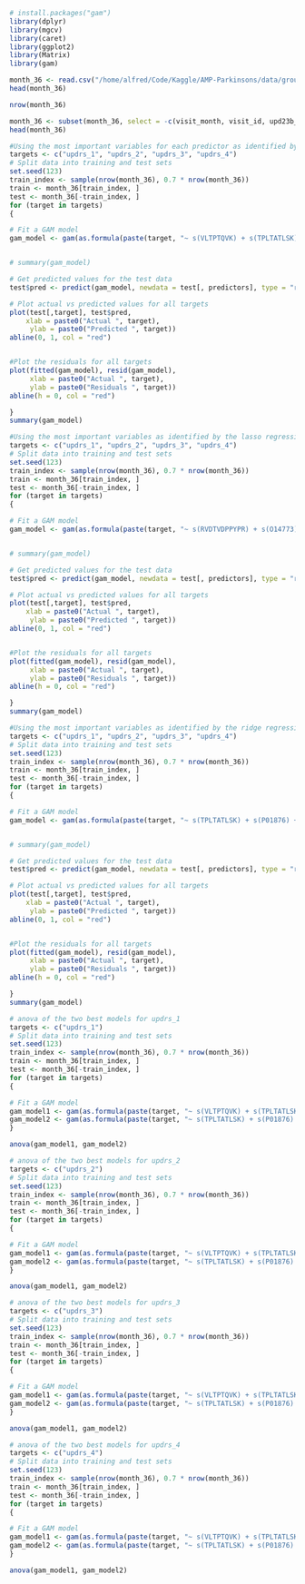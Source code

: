 ```r
# install.packages("gam")
library(dplyr)
library(mgcv)
library(caret)
library(ggplot2)
library(Matrix)
library(gam)
```


```r
month_36 <- read.csv("/home/alfred/Code/Kaggle/AMP-Parkinsons/data/grouped_by_month_prot/month_36.csv")
head(month_36)

```

```r
nrow(month_36)
```


```r
month_36 <- subset(month_36, select = -c(visit_month, visit_id, upd23b_medication_Off, upd23b_medication_On))
head(month_36)
```

```r
#Using the most important variables for each predictor as identified by the lasso regression
targets <- c("updrs_1", "updrs_2", "updrs_3", "updrs_4")
# Split data into training and test sets
set.seed(123)
train_index <- sample(nrow(month_36), 0.7 * nrow(month_36))
train <- month_36[train_index, ]
test <- month_36[-train_index, ]
for (target in targets)
{

# Fit a GAM model
gam_model <- gam(as.formula(paste(target, "~ s(VLTPTQVK) + s(TPLTATLSK) + s(YVM.UniMod_35.LPVADQDQC.UniMod_4.IR)")), data = train)


# summary(gam_model)

# Get predicted values for the test data
test$pred <- predict(gam_model, newdata = test[, predictors], type = "response")

# Plot actual vs predicted values for all targets
plot(test[,target], test$pred, 
    xlab = paste0("Actual ", target), 
     ylab = paste0("Predicted ", target))
abline(0, 1, col = "red")


#Plot the residuals for all targets
plot(fitted(gam_model), resid(gam_model), 
     xlab = paste0("Actual ", target), 
     ylab = paste0("Residuals ", target))
abline(h = 0, col = "red")

}
summary(gam_model)
```

```r
#Using the most important variables as identified by the lasso regression
targets <- c("updrs_1", "updrs_2", "updrs_3", "updrs_4")
# Split data into training and test sets
set.seed(123)
train_index <- sample(nrow(month_36), 0.7 * nrow(month_36))
train <- month_36[train_index, ]
test <- month_36[-train_index, ]
for (target in targets)
{

# Fit a GAM model
gam_model <- gam(as.formula(paste(target, "~ s(RVDTVDPPYPR) + s(O14773) + s(DC.UniMod_4.SLPYATESK) + s(GLETSLAEC.UniMod_4.TFTK) + s(PTLVEVSR) + s(RVDTVDPPYPR)")), data = train)


# summary(gam_model)

# Get predicted values for the test data
test$pred <- predict(gam_model, newdata = test[, predictors], type = "response")

# Plot actual vs predicted values for all targets
plot(test[,target], test$pred, 
    xlab = paste0("Actual ", target), 
     ylab = paste0("Predicted ", target))
abline(0, 1, col = "red")


#Plot the residuals for all targets
plot(fitted(gam_model), resid(gam_model), 
     xlab = paste0("Actual ", target), 
     ylab = paste0("Residuals ", target))
abline(h = 0, col = "red")

}
summary(gam_model)
```

```r
#Using the most important variables as identified by the ridge regression
targets <- c("updrs_1", "updrs_2", "updrs_3", "updrs_4")
# Split data into training and test sets
set.seed(123)
train_index <- sample(nrow(month_36), 0.7 * nrow(month_36))
train <- month_36[train_index, ]
test <- month_36[-train_index, ]
for (target in targets)
{

# Fit a GAM model
gam_model <- gam(as.formula(paste(target, "~ s(TPLTATLSK) + s(P01876) + s(DVQLVESGGGLVKPGGSLR) + s(P01780) + s(P08493) + s(VLTPTQVK) + s(YVM.UniMod_35.LPVADQDQC.UniMod_4.IR)")), data = train)


# summary(gam_model)

# Get predicted values for the test data
test$pred <- predict(gam_model, newdata = test[, predictors], type = "response")

# Plot actual vs predicted values for all targets
plot(test[,target], test$pred, 
    xlab = paste0("Actual ", target), 
     ylab = paste0("Predicted ", target))
abline(0, 1, col = "red")


#Plot the residuals for all targets
plot(fitted(gam_model), resid(gam_model), 
     xlab = paste0("Actual ", target), 
     ylab = paste0("Residuals ", target))
abline(h = 0, col = "red")

}
summary(gam_model)
```


```r
# anova of the two best models for updrs_1
targets <- c("updrs_1")
# Split data into training and test sets
set.seed(123)
train_index <- sample(nrow(month_36), 0.7 * nrow(month_36))
train <- month_36[train_index, ]
test <- month_36[-train_index, ]
for (target in targets)
{

# Fit a GAM model
gam_model1 <- gam(as.formula(paste(target, "~ s(VLTPTQVK) + s(TPLTATLSK) + s(YVM.UniMod_35.LPVADQDQC.UniMod_4.IR)")), data = train)
gam_model2 <- gam(as.formula(paste(target, "~ s(TPLTATLSK) + s(P01876) + s(DVQLVESGGGLVKPGGSLR) + s(P01780) + s(P08493) + s(VLTPTQVK) + s(YVM.UniMod_35.LPVADQDQC.UniMod_4.IR)")), data = train)
}

anova(gam_model1, gam_model2)
```

```r
# anova of the two best models for updrs_2
targets <- c("updrs_2")
# Split data into training and test sets
set.seed(123)
train_index <- sample(nrow(month_36), 0.7 * nrow(month_36))
train <- month_36[train_index, ]
test <- month_36[-train_index, ]
for (target in targets)
{

# Fit a GAM model
gam_model1 <- gam(as.formula(paste(target, "~ s(VLTPTQVK) + s(TPLTATLSK) + s(YVM.UniMod_35.LPVADQDQC.UniMod_4.IR)")), data = train)
gam_model2 <- gam(as.formula(paste(target, "~ s(TPLTATLSK) + s(P01876) + s(DVQLVESGGGLVKPGGSLR) + s(P01780) + s(P08493) + s(VLTPTQVK) + s(YVM.UniMod_35.LPVADQDQC.UniMod_4.IR)")), data = train)
}

anova(gam_model1, gam_model2)
```

```r
# anova of the two best models for updrs_3
targets <- c("updrs_3")
# Split data into training and test sets
set.seed(123)
train_index <- sample(nrow(month_36), 0.7 * nrow(month_36))
train <- month_36[train_index, ]
test <- month_36[-train_index, ]
for (target in targets)
{

# Fit a GAM model
gam_model1 <- gam(as.formula(paste(target, "~ s(VLTPTQVK) + s(TPLTATLSK) + s(YVM.UniMod_35.LPVADQDQC.UniMod_4.IR)")), data = train)
gam_model2 <- gam(as.formula(paste(target, "~ s(TPLTATLSK) + s(P01876) + s(DVQLVESGGGLVKPGGSLR) + s(P01780) + s(P08493) + s(VLTPTQVK) + s(YVM.UniMod_35.LPVADQDQC.UniMod_4.IR)")), data = train)
}

anova(gam_model1, gam_model2)
```

```r
# anova of the two best models for updrs_4
targets <- c("updrs_4")
# Split data into training and test sets
set.seed(123)
train_index <- sample(nrow(month_36), 0.7 * nrow(month_36))
train <- month_36[train_index, ]
test <- month_36[-train_index, ]
for (target in targets)
{

# Fit a GAM model
gam_model1 <- gam(as.formula(paste(target, "~ s(VLTPTQVK) + s(TPLTATLSK) + s(YVM.UniMod_35.LPVADQDQC.UniMod_4.IR)")), data = train)
gam_model2 <- gam(as.formula(paste(target, "~ s(TPLTATLSK) + s(P01876) + s(DVQLVESGGGLVKPGGSLR) + s(P01780) + s(P08493) + s(VLTPTQVK) + s(YVM.UniMod_35.LPVADQDQC.UniMod_4.IR)")), data = train)
}

anova(gam_model1, gam_model2)
```